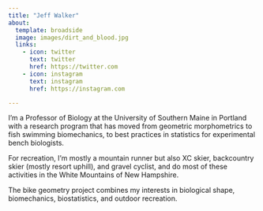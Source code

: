 ```yaml
---
title: "Jeff Walker"
about:
  template: broadside
  image: images/dirt_and_blood.jpg
  links:
    - icon: twitter
      text: twitter
      href: https://twitter.com
    - icon: instagram
      text: instagram
      href: https://instagram.com

---
```


I'm a Professor of Biology at the University of Southern Maine in Portland with a research program that has moved from geometric morphometrics to fish swimming biomechanics, to best practices in statistics for experimental bench biologists.

For recreation, I'm mostly a mountain runner but also XC skier, backcountry skier (mostly resort uphill), and gravel cyclist, and do most of these activities in the White Mountains of New Hampshire.

The bike geometry project combines my interests in biological shape, biomechanics, biostatistics, and outdoor recreation.

